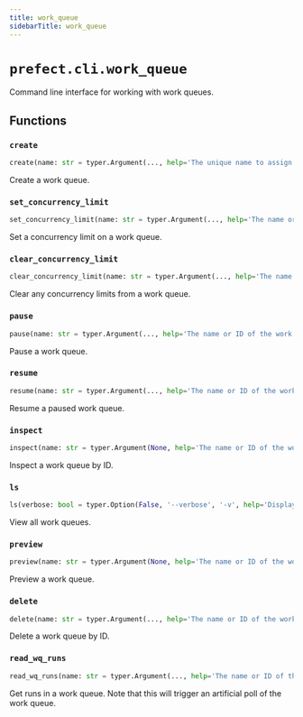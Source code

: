 ```yaml
---
title: work_queue
sidebarTitle: work_queue
---
```


# `prefect.cli.work_queue`



Command line interface for working with work queues.


## Functions

### `create` <sup><a href="https://github.com/PrefectHQ/prefect/blob/main/src/prefect/cli/work_queue.py#L69" target="_blank"><Icon icon="github" style="width: 14px; height: 14px;" /></a></sup>

```python
create(name: str = typer.Argument(..., help='The unique name to assign this work queue'), limit: int = typer.Option(None, '-l', '--limit', help='The concurrency limit to set on the queue.'), pool: Optional[str] = typer.Option(None, '-p', '--pool', help='The name of the work pool to create the work queue in.'), priority: Optional[int] = typer.Option(None, '-q', '--priority', help='The associated priority for the created work queue'))
```


Create a work queue.


### `set_concurrency_limit` <sup><a href="https://github.com/PrefectHQ/prefect/blob/main/src/prefect/cli/work_queue.py#L128" target="_blank"><Icon icon="github" style="width: 14px; height: 14px;" /></a></sup>

```python
set_concurrency_limit(name: str = typer.Argument(..., help='The name or ID of the work queue'), limit: int = typer.Argument(..., help='The concurrency limit to set on the queue.'), pool: Optional[str] = typer.Option(None, '-p', '--pool', help='The name of the work pool that the work queue belongs to.'))
```


Set a concurrency limit on a work queue.


### `clear_concurrency_limit` <sup><a href="https://github.com/PrefectHQ/prefect/blob/main/src/prefect/cli/work_queue.py#L172" target="_blank"><Icon icon="github" style="width: 14px; height: 14px;" /></a></sup>

```python
clear_concurrency_limit(name: str = typer.Argument(..., help='The name or ID of the work queue to clear'), pool: Optional[str] = typer.Option(None, '-p', '--pool', help='The name of the work pool that the work queue belongs to.'))
```


Clear any concurrency limits from a work queue.


### `pause` <sup><a href="https://github.com/PrefectHQ/prefect/blob/main/src/prefect/cli/work_queue.py#L211" target="_blank"><Icon icon="github" style="width: 14px; height: 14px;" /></a></sup>

```python
pause(name: str = typer.Argument(..., help='The name or ID of the work queue to pause'), pool: Optional[str] = typer.Option(None, '-p', '--pool', help='The name of the work pool that the work queue belongs to.'))
```


Pause a work queue.


### `resume` <sup><a href="https://github.com/PrefectHQ/prefect/blob/main/src/prefect/cli/work_queue.py#L255" target="_blank"><Icon icon="github" style="width: 14px; height: 14px;" /></a></sup>

```python
resume(name: str = typer.Argument(..., help='The name or ID of the work queue to resume'), pool: Optional[str] = typer.Option(None, '-p', '--pool', help='The name of the work pool that the work queue belongs to.'))
```


Resume a paused work queue.


### `inspect` <sup><a href="https://github.com/PrefectHQ/prefect/blob/main/src/prefect/cli/work_queue.py#L293" target="_blank"><Icon icon="github" style="width: 14px; height: 14px;" /></a></sup>

```python
inspect(name: str = typer.Argument(None, help='The name or ID of the work queue to inspect'), pool: Optional[str] = typer.Option(None, '-p', '--pool', help='The name of the work pool that the work queue belongs to.'), output: Optional[str] = typer.Option(None, '--output', '-o', help='Specify an output format. Currently supports: json'))
```


Inspect a work queue by ID.


### `ls` <sup><a href="https://github.com/PrefectHQ/prefect/blob/main/src/prefect/cli/work_queue.py#L360" target="_blank"><Icon icon="github" style="width: 14px; height: 14px;" /></a></sup>

```python
ls(verbose: bool = typer.Option(False, '--verbose', '-v', help='Display more information.'), work_queue_prefix: str = typer.Option(None, '--match', '-m', help='Will match work queues with names that start with the specified prefix string'), pool: Optional[str] = typer.Option(None, '-p', '--pool', help='The name of the work pool containing the work queues to list.'))
```


View all work queues.


### `preview` <sup><a href="https://github.com/PrefectHQ/prefect/blob/main/src/prefect/cli/work_queue.py#L466" target="_blank"><Icon icon="github" style="width: 14px; height: 14px;" /></a></sup>

```python
preview(name: str = typer.Argument(None, help='The name or ID of the work queue to preview'), hours: int = typer.Option(None, '-h', '--hours', help='The number of hours to look ahead; defaults to 1 hour'), pool: Optional[str] = typer.Option(None, '-p', '--pool', help='The name of the work pool that the work queue belongs to.'))
```


Preview a work queue.


### `delete` <sup><a href="https://github.com/PrefectHQ/prefect/blob/main/src/prefect/cli/work_queue.py#L554" target="_blank"><Icon icon="github" style="width: 14px; height: 14px;" /></a></sup>

```python
delete(name: str = typer.Argument(..., help='The name or ID of the work queue to delete'), pool: Optional[str] = typer.Option(None, '-p', '--pool', help='The name of the work pool containing the work queue to delete.'))
```


Delete a work queue by ID.


### `read_wq_runs` <sup><a href="https://github.com/PrefectHQ/prefect/blob/main/src/prefect/cli/work_queue.py#L595" target="_blank"><Icon icon="github" style="width: 14px; height: 14px;" /></a></sup>

```python
read_wq_runs(name: str = typer.Argument(..., help='The name or ID of the work queue to poll'), pool: Optional[str] = typer.Option(None, '-p', '--pool', help='The name of the work pool containing the work queue to poll.'))
```


Get runs in a work queue. Note that this will trigger an artificial poll of
the work queue.

